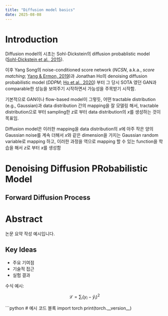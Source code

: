 ```yaml
---
title: "Diffusion model basics"
date: 2025-08-08
---
```


# Introduction

Diffusion model의 시초는 Sohl-Dickstein의 diffusion probablistic model ([Sohl-Dickstein et al., 2015](https://arxiv.org/abs/1503.03585)).

이후 Yang Song의 noise-conditioned score network (*NCSN*, a.k.a., *score matching*; [Yang & Ermon, 2019](https://arxiv.org/abs/1907.05600))과 Jonathan Ho의 denoising diffusion probabilistic model (*DDPM*; [Ho et al., 2020](https://arxiv.org/abs/2006.11239)) 부터 그 당시 SOTA 였던 GAN과 comparable한 성능을 보여주기 시작하면서 가능성을 주목받기 시작함.

기본적으로 GAN이나 flow-based model이 그렇듯, 어떤 tractable distribution (e.g., Gaussian)과 data distribution 간의 mapping을 잘 모델링 해서, tractable distribution으로 부터 sampling한 $z$로 부터 data distribution의 $x$를 생성하는 것이 목표임.

Diffusion model은 이러한 mapping을 data distribution의 $x$에 아주 작은 양의 Gaussian noise를 계속 더해서 $x$와 같은 dimension을 가지는 Gaussian random variable로 mapping 하고, 이러한 과정을 역으로 mapping 할 수 있는 function을 학습을 해서 $z$로 부터 $x$를 생성함

# Denoising Diffusion PRobabilistic Model

## Forward Diffusion Process


# Abstract
논문 요약 작성 예시입니다.

## Key Ideas
- 주요 기여점
- 기술적 접근
- 실험 결과

수식 예시:

$$
\mathcal{L} = \sum_i (y_i - \hat{y}_i)^2
$$

```python
# 예시 코드 블록
import torch
print(torch.__version__)
